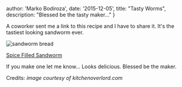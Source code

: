   author: 'Marko Bodiroza',
  date: '2015-12-05',
  title: "Tasty Worms",
  description:
    "Blessed be the tasty maker..."
}


A coworker sent me a link to this recipe and I have to share it. It's the tastiest looking sandworm ever.

![sandworm bread](/fixed/images/tastyworms/sandworm-bread-03.jpg)

[Spice Filled Sandworm](https://kitchenoverlord.com/dune-week-spice-filled-sandworm/)

If you make one let me know... Looks delicious. Blessed be the maker.

Credits: _image courtesy of kitchenoverlord.com_
